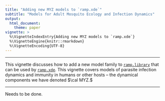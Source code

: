 ```yaml
---
title: "Adding new MYZ models to `ramp.xde`" 
subtitle: "Models for Adult Mosquito Ecology and Infection Dynamics" 
output:
  html_document: 
    theme: paper 
vignette: >
  %\VignetteIndexEntry{Adding new MYZ models to `ramp.xde`}
  %\VignetteEngine{knitr::rmarkdown}
  %\VignetteEncoding{UTF-8}
---
```


*** 

This vignette discusses how to add a new model family to [`ramp.library`](https://github.com/dd-harp/ramp.library) that can be used by  [`ramp.xde`](https://github.com/dd-harp/ramp.xde). This vignette covers models of parasite infection dynamics and immunity in humans or other hosts -- the dynamical components we have denoted $\cal MYZ.$ 

*** 

Needs to be done. 
